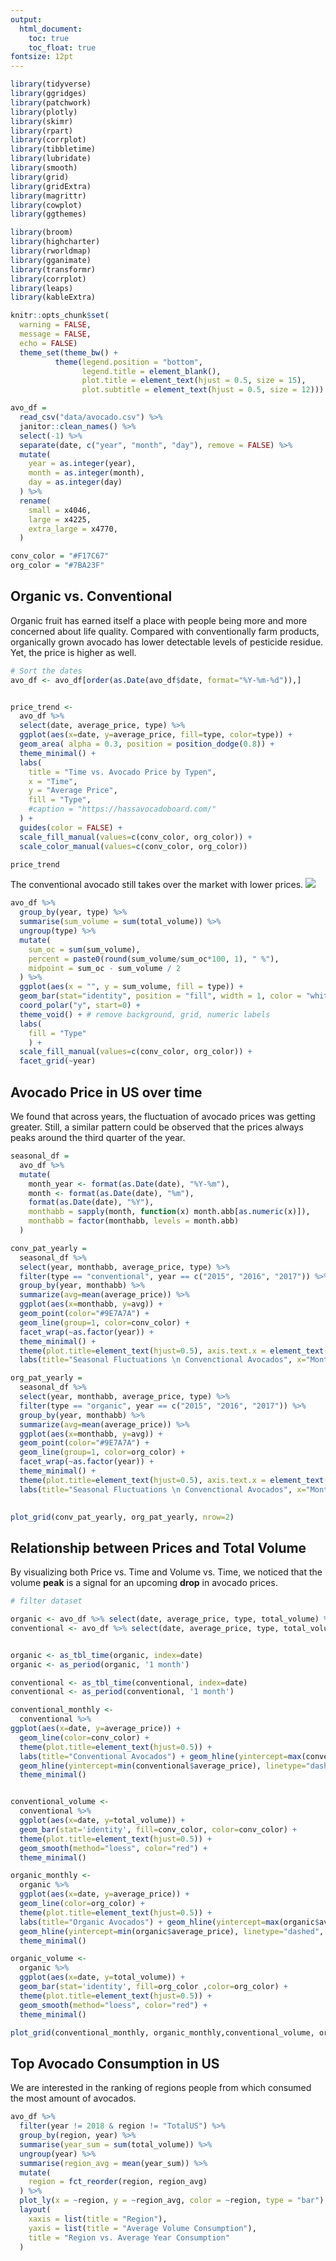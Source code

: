 ```yaml
---
output:   
  html_document:
    toc: true
    toc_float: true
fontsize: 12pt
---
```


```r
library(tidyverse)
library(ggridges)
library(patchwork)
library(plotly)
library(skimr)
library(rpart)
library(corrplot)
library(tibbletime)
library(lubridate)
library(smooth)
library(grid)
library(gridExtra)
library(magrittr)
library(cowplot)
library(ggthemes)

library(broom)
library(highcharter)
library(rworldmap)
library(gganimate)
library(transformr)
library(corrplot)
library(leaps)
library(kableExtra)

knitr::opts_chunk$set(
  warning = FALSE,
  message = FALSE,
  echo = FALSE)
  theme_set(theme_bw() + 
          theme(legend.position = "bottom",
                legend.title = element_blank(),
                plot.title = element_text(hjust = 0.5, size = 15),
                plot.subtitle = element_text(hjust = 0.5, size = 12)))

avo_df = 
  read_csv("data/avocado.csv") %>% 
  janitor::clean_names() %>% 
  select(-1) %>% 
  separate(date, c("year", "month", "day"), remove = FALSE) %>% 
  mutate(
    year = as.integer(year),
    month = as.integer(month),
    day = as.integer(day)
  ) %>% 
  rename(
    small = x4046,
    large = x4225,
    extra_large = x4770,
  ) 

conv_color = "#F17C67"
org_color = "#7BA23F"
```

## Organic vs. Conventional 
Organic fruit has earned itself a place with people being more and more concerned about life quality. Compared with conventionally farm products, organically grown avocado has lower detectable levels of pesticide residue. Yet, the price is higher as well.

```r
# Sort the dates
avo_df <- avo_df[order(as.Date(avo_df$date, format="%Y-%m-%d")),]


price_trend <- 
  avo_df %>% 
  select(date, average_price, type) %>%
  ggplot(aes(x=date, y=average_price, fill=type, color=type)) +
  geom_area( alpha = 0.3, position = position_dodge(0.8)) + 
  theme_minimal() +
  labs(
    title = "Time vs. Avocado Price by Typen",
    x = "Time",
    y = "Average Price",
    fill = "Type",
    #caption = "https://hassavocadoboard.com/"
  ) +
  guides(color = FALSE) + 
  scale_fill_manual(values=c(conv_color, org_color)) +
  scale_color_manual(values=c(conv_color, org_color)) 

price_trend
```

The conventional avocado still takes over the market with lower prices. 
![](trend_2.png){}
```r
avo_df %>% 
  group_by(year, type) %>% 
  summarise(sum_volume = sum(total_volume)) %>%
  ungroup(type) %>% 
  mutate(
    sum_oc = sum(sum_volume),
    percent = paste0(round(sum_volume/sum_oc*100, 1), " %"),
    midpoint = sum_oc - sum_volume / 2
  ) %>% 
  ggplot(aes(x = "", y = sum_volume, fill = type)) +
  geom_bar(stat="identity", position = "fill", width = 1, color = "white") +
  coord_polar("y", start=0) +
  theme_void() + # remove background, grid, numeric labels
  labs(
    fill = "Type"
    ) + 
  scale_fill_manual(values=c(conv_color, org_color)) +
  facet_grid(~year) 
```

## Avocado Price in US over time
We found that across years, the fluctuation of avocado prices was getting greater. Still, a similar pattern could be observed that the prices always peaks around the third quarter of the year. 
```r
seasonal_df =  
  avo_df %>% 
  mutate(
    month_year <- format(as.Date(date), "%Y-%m"),
    month <- format(as.Date(date), "%m"),
    format(as.Date(date), "%Y"),
    monthabb = sapply(month, function(x) month.abb[as.numeric(x)]),
    monthabb = factor(monthabb, levels = month.abb)
  )

conv_pat_yearly =
  seasonal_df %>% 
  select(year, monthabb, average_price, type) %>% 
  filter(type == "conventional", year == c("2015", "2016", "2017")) %>%
  group_by(year, monthabb) %>% 
  summarize(avg=mean(average_price)) %>%
  ggplot(aes(x=monthabb, y=avg)) + 
  geom_point(color="#9E7A7A") + 
  geom_line(group=1, color=conv_color) + 
  facet_wrap(~as.factor(year)) + 
  theme_minimal() + 
  theme(plot.title=element_text(hjust=0.5), axis.text.x = element_text(angle = 90)) + 
  labs(title="Seasonal Fluctuations \n Convenctional Avocados", x="Month", y="Average Price")

org_pat_yearly =
  seasonal_df %>% 
  select(year, monthabb, average_price, type) %>% 
  filter(type == "organic", year == c("2015", "2016", "2017")) %>%
  group_by(year, monthabb) %>% 
  summarize(avg=mean(average_price)) %>%
  ggplot(aes(x=monthabb, y=avg)) + 
  geom_point(color="#9E7A7A") + 
  geom_line(group=1, color=org_color) + 
  facet_wrap(~as.factor(year)) + 
  theme_minimal() + 
  theme(plot.title=element_text(hjust=0.5), axis.text.x = element_text(angle = 90)) + 
  labs(title="Seasonal Fluctuations \n Convenctional Avocados", x="Month", y="Average Price")
 

plot_grid(conv_pat_yearly, org_pat_yearly, nrow=2)
```

## Relationship between Prices and Total Volume
By visualizing both Price vs. Time and Volume vs. Time, we noticed that the volume **peak** is a signal for an upcoming **drop** in avocado prices.
```r
# filter dataset

organic <- avo_df %>% select(date, average_price, type, total_volume) %>% filter(type == "organic")
conventional <- avo_df %>% select(date, average_price, type, total_volume) %>% filter(type == "conventional")


organic <- as_tbl_time(organic, index=date)
organic <- as_period(organic, '1 month')

conventional <- as_tbl_time(conventional, index=date)
conventional <- as_period(conventional, '1 month')
```

```r
conventional_monthly <- 
  conventional %>%
ggplot(aes(x=date, y=average_price)) + 
  geom_line(color=conv_color) + 
  theme(plot.title=element_text(hjust=0.5)) + 
  labs(title="Conventional Avocados") + geom_hline(yintercept=max(conventional$average_price), linetype="dashed", color = "red") + 
  geom_hline(yintercept=min(conventional$average_price), linetype="dashed", color = "blue") +
  theme_minimal()


conventional_volume <- 
  conventional %>%
  ggplot(aes(x=date, y=total_volume)) + 
  geom_bar(stat='identity', fill=conv_color, color=conv_color) + 
  theme(plot.title=element_text(hjust=0.5)) +
  geom_smooth(method="loess", color="red") +
  theme_minimal()

organic_monthly <- 
  organic %>% 
  ggplot(aes(x=date, y=average_price)) + 
  geom_line(color=org_color) + 
  theme(plot.title=element_text(hjust=0.5)) + 
  labs(title="Organic Avocados") + geom_hline(yintercept=max(organic$average_price), linetype="dashed", color = "red") + 
  geom_hline(yintercept=min(organic$average_price), linetype="dashed", color = "blue") +
  theme_minimal()

organic_volume <- 
  organic %>%
  ggplot(aes(x=date, y=total_volume)) + 
  geom_bar(stat='identity', fill=org_color ,color=org_color) + 
  theme(plot.title=element_text(hjust=0.5)) +
  geom_smooth(method="loess", color="red") +
  theme_minimal()

plot_grid(conventional_monthly, organic_monthly,conventional_volume, organic_volume, nrow=2, ncol=2)
```


## Top Avocado Consumption in US
We are interested in the ranking of regions people from which consumed the most amount of avocados.

```r
avo_df %>% 
  filter(year != 2018 & region != "TotalUS") %>% 
  group_by(region, year) %>% 
  summarise(year_sum = sum(total_volume)) %>% 
  ungroup(year) %>% 
  summarise(region_avg = mean(year_sum)) %>% 
  mutate(
    region = fct_reorder(region, region_avg) 
  ) %>% 
  plot_ly(x = ~region, y = ~region_avg, color = ~region, type = "bar") %>%
  layout(
    xaxis = list(title = "Region"),
    yaxis = list(title = "Average Volume Consumption"),
    title = "Region vs. Average Year Consumption"
  ) 
```


